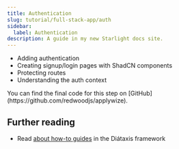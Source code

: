 ```yaml
---
title: Authentication
slug: tutorial/full-stack-app/auth
sidebar:
  label: Authentication
description: A guide in my new Starlight docs site.
---
```



- Adding authentication
- Creating signup/login pages with ShadCN components
- Protecting routes
- Understanding the auth context

<Aside type="tip" title="Code on GitHub">
You can find the final code for this step on [GitHub](https://github.com/redwoodjs/applywize).
</Aside>

## Further reading

- Read [about how-to guides](https://diataxis.fr/how-to-guides/) in the Diátaxis framework
